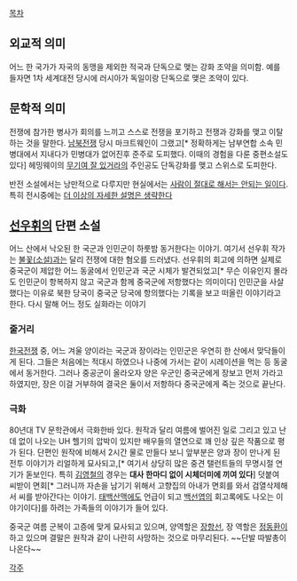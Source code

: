 [[목차]]

== 외교적 의미 ==
어느 한 국가가 자국의 동맹을 제외한 적국과 단독으로 맺는 강화 조약을 의미함. 예를 들자면 1차 세계대전 당시에 러시아가 독일이랑 단독으로 맺은 조약이 있다.

== 문학적 의미 ==
전쟁에 참가한 병사가 회의를 느끼고 스스로 전쟁을 포기하고 전쟁과 강화를 맺고 이탈하는 것을 말한다. [[남북전쟁]] 당시 마크트웨인이 그랬고[* 정확하게는 남부연합 소속 민병대에서 지내다가 민병대가 없어진후 준주로 도피했다. 이때의 경험을 다룬 중편소설도 있다] 헤밍웨이의 [[무기여 잘 있거라]]의 주인공도 단독강화를 맺고 스위스로 도피한다.

반전 소설에서는 낭만적으로 다루지만 현실에서는 [[사람이 절대로 해서는 안되는 일]]이다. 특히 전시중에는 [[더 이상의 자세한 설명은 생략한다]]

== [[선우휘]]의 단편 소설 ==
어느 산에서 낙오된 한 국군과 인민군이 하룻밤 동거한다는 이야기. 여기서 선우휘 작가는 [[불꽃(소설)]]과는 달리 전쟁에 대한 혐오를 드러냈다. 선우휘의 회고에 의하면 실제로 중국군이 제압한 어느 동굴에서 인민군과 국군 시체가 발견되었고[* 무슨 이유인지 몰라도 인민군이 항복하지 않고 국군과 함께 중국군에 저항했다는 의미이다] 인민군을 사살했다는 이유로 북한 당국이 중국군 당국에 항의했다는 기록을 보고 떠올린 이야기라고 한다. 다시 말해 어느 정도 실화라는 이야기

=== 줄거리 ===
[[한국전쟁]] 중, 어느 겨울 양이라는 국군과 장이라는 인민군은 우연히 한 산에서 맞닥들이게 된다. 그들은 처음에는 적대시 하였으나 나중에 가서는 같이 시레이션을 먹는 등 동굴에서 동거한다. 그러나 중공군이 올라오자 양은 우군인 중국군에게 장보고 먼저 가라고 하였지만, 장은 이걸 거부하여 결국은 둘이서 저항하다 중국군에게 죽는 것으로 끝난다.

=== 극화 ===
80년대 TV 문학관에서 극화한바 있다. 원작과 달리 여름에 벌어진 일로 그리고 있고 난데 없이 나오는 UH 헬기의 압박이 있지만 배우들의 열연으로 꽤 인상 깊은 작품으로 평가 된다. 단편인 원작에 비해서 2시간 물로 만들다 보니 앞부분은 양과 장이 만나게 된 전투 이야기가 리얼하게 묘사되고,[* 여기서 상당히 많은 중견 탤런트들의 무명시절 연기가 돋보인다. 특히 [[김영철]]의 경우는 '''대사 한마디 없이 시체더미에 끼여 있다'''] 덧붙여 씨받이 면회[* 그러니까 자손을 남기기 위해서 고향집의 아내가 면회를 와서 검열삭제해서 씨를 받아간다는 이야기. [[태백산맥]]에도 언급이 되고 [[백선엽]]의 회고록에도 나오는 이야기이다]를 하려는 가족들의 이야기가 들어 있다. 

중국군 여름 군복이 고증에 맞게 묘사되고 있으며, 양역할은 [[장항선]], 장 역할은 [[정동환]]이 하고 있으며 결말은 원작과 같이 나란히 사망하는 것으로 마무리된다. ~~단발 따발총이 나온다~~

[[각주]]
